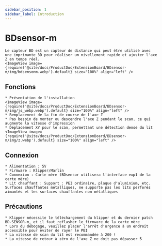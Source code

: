 ```yaml
---
sidebar_position: 1
sidebar_label: Introduction
---
```




# BDsensor-m

    Le capteur BD est un capteur de distance qui peut être utilisé avec une imprimante 3D pour réaliser un nivellement rapide et ajuster l'axe Z en temps réel.
    <ImageView image={require('@site/docs/ProductDoc/ExtensionBoard/BDsensor-m/img/bdsensonm.webp').default} size="100%" align="left" />

## Fonctions
    * Présentation de l'installation
    <ImageView image={require('@site/docs/ProductDoc/ExtensionBoard/BDsensor-m/img/js_webp.webp').default} size="100%" align="left" />
    * Remplacement de la fin de course de l'axe Z
    * Pas besoin de monter ou descendre l'axe Z pendant le scan, ce qui augmente la vitesse d'impression
    * Déplacement XY pour le scan, permettant une détection dense du lit
    <ImageView image={require('@site/docs/ProductDoc/ExtensionBoard/BDsensor-m/img/z.webp').default} size="100%" align="left" />

## Connexion

    * Alimentation : 5V
    * Firmware : Klipper/Marlin
    * Connexion : Carte mère (BDsensor utilisera l'interface exp1 de la carte mère)
    * Lit chauffant : Support : PEI ordinaire, plaque d'aluminium, etc. Surfaces chauffantes métalliques, ne supporte pas les lits perforés aimantés et les surfaces chauffantes non métalliques


## Précautions

    * Klipper nécessite le téléchargement du klipper et du dernier patch BD-SENSOR-m, et il faut reflasher le firmware de la carte mère
    * Lors du débogage, veuillez placer l'arrêt d'urgence à un endroit accessible pour éviter de rayer le PEI
    * La vitesse de scan du lit est recommandée à 200 !
    * La vitesse de retour à zéro de l'axe Z ne doit pas dépasser 5

